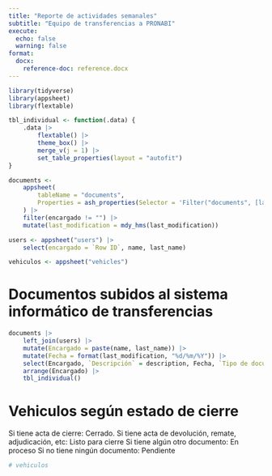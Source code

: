 ```yaml
---
title: "Reporte de actividades semanales"
subtitle: "Equipo de transferencias a PRONABI"
execute: 
  echo: false
  warning: false
format:
  docx:
    reference-doc: reference.docx
---
```


```r
library(tidyverse)
library(appsheet)
library(flextable)

tbl_individual <- function(.data) {
	.data |> 
		flextable() |> 
		theme_box() |> 
		merge_v(j = 1) |> 
		set_table_properties(layout = "autofit")
}
```

```r
documents <-
	appsheet(
		tableName = "documents",
		Properties = ash_properties(Selector = 'Filter("documents", [last_modification] > (NOW() - 7))')
	) |>
	filter(encargado != "") |>
	mutate(last_modification = mdy_hms(last_modification))

users <- appsheet("users") |> 
	select(encargado = `Row ID`, name, last_name)

vehiculos <- appsheet("vehicles")
```

# Documentos subidos al sistema informático de transferencias

```r
documents |> 
	left_join(users) |> 
	mutate(Encargado = paste(name, last_name)) |> 
	mutate(Fecha = format(last_modification, "%d/%m/%Y")) |> 
	select(Encargado, `Descripción` = description, Fecha, `Tipo de documento` = document_type) |>
	arrange(Encargado) |> 
	tbl_individual()
```

# Vehiculos según estado de cierre

Si tiene acta de cierre: Cerrado.
Si tiene acta de devolución, remate, adjudicación, etc: Listo para cierre
Si tiene algún otro documento: En proceso
Si no tiene ningún documento: Pendiente

```r
# vehiculos
```


